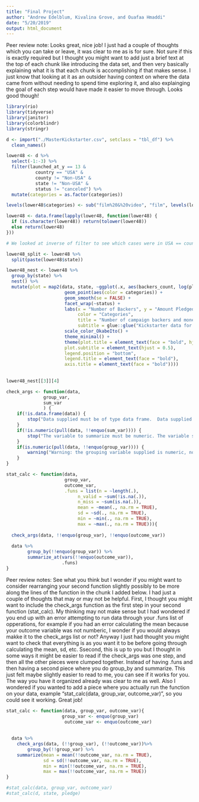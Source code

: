 ```yaml
---
title: "Final Project"
author: "Andrew Edelblum, Kivalina Grove, and Ouafaa Hmaddi"
date: "5/20/2019"
output: html_document
---
```


Peer review note: Looks great, nice job! I just had a couple of thoughts which you can take or leave, it was clear to me as is for sure. Not sure if this is exactly required but I thought you might want to add just a brief text at the top of each chunk like introducing the data set, and then very basically explaining what it is that each chunk is accomplishing if that makes sense. I just know that looking at it as an outsider having context on where the data came from without needing to spend time exploring it, and also explainging the goal of each step would have made it easier to move through. Looks good though! 


```r
library(rio)
library(tidyverse)
library(janitor)
library(colorblindr)
library(stringr)

d <- import("./MasterKickstarter.csv", setclass = "tbl_df") %>% 
  clean_names()

lower48 <- d %>% 
  select(-1:-3) %>% 
  filter(launched_at_y == 13 & 
           country == "USA" & 
           county != "Non-USA" & 
           state != "Non-USA" &
           status != "canceled") %>% 
  mutate(categories = as.factor(categories))

levels(lower48$categories) <- sub("film%20&%20video", "film", levels(lower48$categories))

lower48 <- data.frame(lapply(lower48, function(lower48) {
  if (is.character(lower48)) return(tolower(lower48))
  else return(lower48)
}))

# We looked at inverse of filter to see which cases were in USA == country but were also labeled as county != Non-USA. Those cases were those that were not part of the continental US. We are only looking at Kickstarter campaigns on 2013.
```

```r
lower48_split <- lower48 %>% 
  split(paste(lower48$state))

lower48_nest <- lower48 %>%
  group_by(state) %>%
  nest() %>%
  mutate(plot = map2(data, state, ~ggplot(.x, aes(backers_count, log(pledged))) +
                      geom_point(aes(color = categories)) +
                      geom_smooth(se = FALSE) +
                      facet_wrap(~status) +
                      labs(x = "Number of Backers", y = "Amount Pledged ($)", 
                           color = "Categories", 
                           title = "Number of campaign backers and money pledged", 
                           subtitle = glue::glue("Kickstarter data for the state of {.y}")) +
                      scale_color_OkabeIto() +
                      theme_minimal() +
                      theme(plot.title = element_text(face = "bold", hjust = 0.5), 
                      plot.subtitle = element_text(hjust = 0.5),
                      legend.position = "bottom",
                      legend.title = element_text(face = "bold"),
                      axis.title = element_text(face = "bold"))))
          
          
lower48_nest[[3]][4]
```


```r
check_args <- function(data, 
              group_var, 
              sum_var
              ) {
	if(!is.data.frame(data)) {
		stop("Data supplied must be of type data frame.  Data supplied is not a data frame.")
	}
	if(!is.numeric(pull(data, !!enquo(sum_var)))) {
		stop("The variable to summarize must be numeric. The variable supplied is not numeric.")
	}
	if(is.numeric(pull(data, !!enquo(group_var)))) {
		warning("Warning: the grouping variable supplied is numeric, not categorical.")
	}
}

stat_calc <- function(data, 
                      group_var, 
                      outcome_var, 
                      .funs = list(n = ~length(.),
                           n_valid = ~sum(!is.na(.)),
                           n_miss = ~sum(is.na(.)),
                           mean = ~mean(., na.rm = TRUE),
                           sd = ~sd(., na.rm = TRUE),
                           min = ~min(., na.rm = TRUE),
                           max = ~max(., na.rm = TRUE))){
  
  check_args(data, !!enquo(group_var), !!enquo(outcome_var))
  
  data %>%
		group_by(!!enquo(group_var)) %>%
		summarize_at(vars(!!enquo(outcome_var)),
		             .funs)
}
```


Peer review notes: See what you think but I wonder if you might want to consider rearranging your second function slightly possibly to be more along the lines of the function in the chunk I added below. I had just a couple of thoughts that may or may not be helpful. First, I thought you might want to include the check_args function as the first step in your second function (stat_calc). My thinking may not make sense but I had wondered if you end up with an error attempting to run data through your .funs list of opperations, for example if you had an error calculating the mean because your outcome variable was not numberic, I wonder if you would always makke it to the check_args list or not? Anyway I just had thought you might want to check that everything is as you want it to be before going through calculating the mean, sd, etc. Ssecond, this is up to you but I thought in some ways it might be easier to read if the check_args was one step, and then all the other pieces were clumped together. Instead of having .funs and then having a second piece where you do group_by and summarize. This just felt maybe slightly easier to read to me,  you can see if it works for you. The way you have it organized already was clear to me as well. Also I wondered if you wanted to add a piece where you actually run the function on your data, example "stat_calc(data, group_var, outcome_var)", so you could see it working. Great job! 
```r


stat_calc <- function(data, group_var, outcome_var){
                     group_var <- enquo(group_var) 
                      outcome_var <- enquo(outcome_var)
  
  
  data %>%
    check_args(data, (!!group_var), (!!outcome_var))%>%
		group_by(!!group_var) %>%
    summarize(mean = mean(!!outcome_var, na.rm = TRUE),
              sd = sd(!!outcome_var, na.rm = TRUE), 
              min = min(!!outcome_var, na.rm = TRUE), 
              max = max(!!outcome_var, na.rm = TRUE))
}

#stat_calc(data, group_var, outcome_var)
#stat_calc(d, state, pledge)
```


